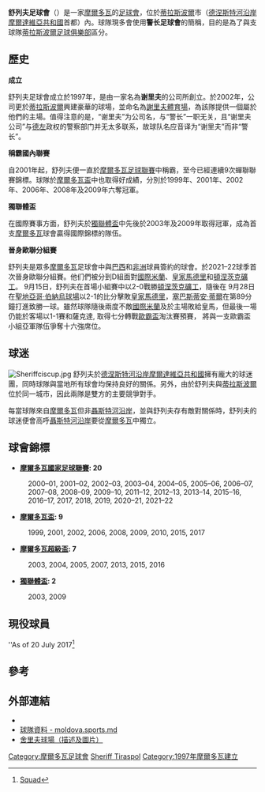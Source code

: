 {{noteta
|G1=uefa
|T=zh-hans:警长足球俱乐部;zh-cn:舍里夫足球俱乐部;zh-hk:舒列夫足球會;zh-tw:舍里夫足球俱樂部;
|1=zh-hans:警长足球俱乐部;zh-cn:舍里夫足球俱乐部;zh-hk:舒列夫足球會;zh-tw:舍里夫足球俱樂部;
|2=zh-hans:警长;zh-hk:舒列夫;zh-tw:舍里夫;
|3=zh-hans:蒂拉斯波尔;zh-hk:泰拉斯普爾;zh-tw:蒂拉斯波爾;
|4=zh-hans:足球俱乐部;zh-cn:足球俱乐部;zh-hk:足球會;zh-tw:足球俱樂部;
}}
{{Football club infobox
| clubname   = 舒列夫
| image      = [[File:FC_Sheriff.png|180px]]
| fullname   = Fotbal Club Sheriff<br /> 舒列夫足球會
| nickname   = 
| founded  = {{ubl|{{Start date and age|1997|df=yes}}<br/>以''FC Tiras Tiraspol''}}
| ground     = [[謝里夫體育場|謝里夫體育場]]<br /> [[蒂拉斯波爾|蒂拉斯波爾]]，[[摩爾多瓦|摩爾多瓦]]
| capacity = 12,746<ref>{{cite news|url=http://sheriff-sport.com/main-arena/| archive-url=https://ghostarchive.org/archive/20210929/http://sheriff-sport.com/main-arena/| archive-date=29 September 2021|title=Stadium capacity}}{{cbignore}}sheriff-sport.com</ref>
| chairman   = Victor Gusan
| manager    = Yuriy Vernydub
| league     = [[摩爾多瓦國家足球聯賽|摩爾多瓦國家足球聯賽]]
| season     = 2021–22
| position   = 摩爾甲，第 1 位
| pattern_la1 = _adidasregista20bw
| pattern_b1  = _adidasregista20bw
| pattern_ra1 = _adidasregista20bw
| pattern_sh1 = _adidaswhite
| pattern_so1 = _3_stripes_white
| leftarm1    = 000000
| body1       = 000000
| rightarm1   = 000000
| shorts1     = 000000
| socks1      = 000000
| pattern_la2 = _adidasregista20yw
| pattern_b2  = _adidasregista20yw
| pattern_ra2 = _adidasregista20yw
| pattern_sh2 = _adidaswhite
| pattern_so2 = _color_3_stripes_white
| leftarm2    = FFEE00
| body2       = FFEE00
| rightarm2   = FFEE00
| shorts2     = FFEE00
| socks2      = FFEE00
| website     = http://www.fc-sheriff.com/
}}

'''舒列夫足球會'''（{{lang-ru|'''ФК Шериф Тирасполь'''}}）是一家[[摩爾多瓦|摩爾多瓦]]的[[足球會|足球會]]，位於[[蒂拉斯波爾|蒂拉斯波爾]]市（[[德涅斯特河沿岸摩爾達維亞共和國|德涅斯特河沿岸摩爾達維亞共和國]]首都）內。球隊現多會使用'''警长足球會'''的簡稱，目的是為了與支球隊[[蒂拉斯波爾足球俱樂部|蒂拉斯波爾足球俱樂部]]區分。

== 歷史 ==
'''成立'''

舒列夫足球會成立於1997年，是由一家名為'''谢里夫'''的公司所創立。於2002年，公司更於[[蒂拉斯波爾|蒂拉斯波爾]]興建豪華的球場，並命名為[[謝里夫體育場|謝里夫體育場]]，為該隊提供一個屬於他們的主場。值得注意的是，“谢里夫”为公司名，与“警长”一职无关，且“谢里夫公司”与[[德左|德左]]政权的警察部门并无太多联系，故球队名应音译为“谢里夫”而非“警长”。

'''稱霸國內聯賽'''

自2001年起，舒列夫便一直於[[摩爾多瓦足球聯賽|摩爾多瓦足球聯賽]]中稱霸，至今已經連續9次蟬聯聯賽錦標。球隊於[[摩爾多瓦盃|摩爾多瓦盃]]中也取得好成績，分別於1999年、2001年、2002年、2006年、2008年及2009年六奪冠軍。

'''獨聯體盃'''

在國際賽事方面，舒列夫於[[獨聯體盃|獨聯體盃]]中先後於2003年及2009年取得冠軍，成為首支[[摩爾多瓦|摩爾多瓦]]球會贏得國際錦標的隊伍。

'''晉身歐聯分組賽'''

舒列夫是眾多[[摩爾多瓦|摩爾多瓦]]足球會中與[[巴西|巴西]]和[[非洲|非洲]]球員簽約的球會。於2021–22球季首次晉身歐聯分組賽。他们們被分到D組面對[[國際米蘭|國際米蘭]]、[[皇家馬德里|皇家馬德里]]和[[頓涅茨克礦工|頓涅茨克礦工]]。 9月15日，舒列夫在首場小組賽中以2-0戰勝[[頓涅茨克礦工|頓涅茨克礦工]]，隨後在 9月28日在[[聖地亞哥·伯納烏球場|聖地亞哥·伯納烏球場]]以2-1的比分擊敗[[皇家馬德里|皇家馬德里]]，[[塞巴斯蒂安·蒂爾|塞巴斯蒂安·蒂爾]]在第89分鐘打進致勝一球。雖然球隊隨後兩度不敵[[國際米蘭|國際米蘭]]及於主場敗給皇馬，但最後一場仍能於客場以1-1賽和薩克達, 取得七分轉戰[[歐霸盃|歐霸盃]]淘汰賽預賽， 將與一支歐霸盃小組亞軍隊伍爭奪十六強席位。

== 球迷 ==
[[File:Sheriffciscup.jpg|right]] 舒列夫於[[德涅斯特河沿岸摩爾達維亞共和國|德涅斯特河沿岸摩爾達維亞共和國]]擁有龐大的球迷團，同時球隊與當地所有球會均保持良好的關係。另外，由於舒列夫與[[蒂拉斯波尔足球俱乐部|蒂拉斯波爾]]位於同一城市，因此兩隊是雙方的主要競爭對手。 

每當球隊來自[[摩爾多瓦|摩爾多瓦]]但非[[聶斯特河沿岸|聶斯特河沿岸]]，並與舒列夫存有敵對關係時，舒列夫的球迷便會高呼[[聶斯特河沿岸|聶斯特河沿岸]]要從[[摩爾多瓦|摩爾多瓦]]中獨立。

==球會錦標==
* '''[[摩爾多瓦國家足球聯賽|摩爾多瓦國家足球聯賽]]: 20'''
: 2000–01, 2001–02, 2002–03, 2003–04, 2004–05, 2005–06, 2006–07, 2007–08, 2008–09, 2009–10, 2011–12, 2012–13, 2013–14, 2015–16, 2016–17, 2017, 2018, 2019, 2020–21, 2021–22

* '''[[摩爾多瓦盃|摩爾多瓦盃]]: 9'''
: 1999, 2001, 2002, 2006, 2008, 2009, 2010, 2015, 2017

* '''[[摩爾多瓦超級盃|摩爾多瓦超級盃]]: 7'''
: 2003, 2004, 2005, 2007, 2013, 2015, 2016

* '''[[獨聯體盃|獨聯體盃]]: 2'''
: 2003, 2009

== 現役球員 ==
''As of 20 July 2017<ref>[http://www.fc-sheriff.com/en/komanda/ Squad]</ref>
{{Fs start}}
{{Fs player|no=1 |nat=CRO|name=[[Zvonimir_Mikulić|Zvonimir Mikulić]]|pos=GK}}
{{Fs player|no=3 |nat=MDA|name=[[Ion_Jardan|Ion Jardan]]|pos=DF}}
{{Fs player|no=4 |nat=MDA|name=[[Petru_Racu|Petru Racu]]|pos=DF}}
{{Fs player|no=6 |nat=BRA|name=[[Victor_Oliveira|Victor Oliveira]]|pos=DF}}
{{Fs player|no=7 |nat=BRA|name=[[Joálisson|Joálisson]]|pos=MF}}
{{Fs player|no=8 |nat=CUW|name=[[Jeremy_de_Nooijer|Jeremy de Nooijer]]|pos=MF}}
{{Fs player|no=9 |nat=MNE|name=[[Stefan_Mugoša|Stefan Mugoša]]|pos=FW}}
{{Fs player|no=12|nat=MDA|name=Maxim Bardîș|pos=GK}}
{{Fs player|no=14|nat=BFA|name=[[Wilfried_Balima|Wilfried Balima]]|pos=DF}}
{{Fs player|no=15|nat=BRA|name=[[Cristiano_da_Silva_Leite|Cristiano da Silva]]|pos=DF}}
{{Fs player|no=17|nat=MDA|name=Vsevolod Nihaev|pos=MF}}
{{Fs player|no=18|nat=MDA|name=[[Gheorghe_Anton|Gheorghe Anton]]|pos=MF}}
{{Fs player|no=19|nat=MDA|name=Artiom Bilinschii|pos=MF}}
{{Fs player|no=20|nat=BFA|name=[[Cyrille_Bayala|Cyrille Bayala]]|pos=MF}}
{{Fs mid}}
{{Fs player|no=22|nat=MDA|name=Marin Căruntu|pos=FW}}
{{Fs player|no=23|nat=SVK|name=[[Dionatan_Teixeira|Dionatan Teixeira]]|pos=DF}}
{{Fs player|no=25|nat=MDA|name=[[Sergiu_Juric|Sergiu Juric]]|pos=GK}}
{{Fs player|no=26|nat=MDA||name=Ivan Voropai|pos=DF}}
{{Fs player|no=27|nat=MDA|name=Andrei Cobeț|pos=FW}}
{{Fs player|no=30|nat=CRO|name=[[Josip_Brezovec|Josip Brezovec]]|pos=MF}}
{{Fs player|no=32|nat=MDA|name=Evgheni Oancea|pos=MF}}
{{Fs player|no=33|nat=MDA|name=Mihail Caimacov|pos=MF}}
{{Fs player|no=37|nat=MDA|name=[[Vitalie_Bordian|Vitalie Bordian]]|pos=DF}}
{{Fs player|no=39|nat=BEL|name=[[Ziguy_Badibanga|Ziguy Badibanga]]|pos=FW}}
{{Fs player|no=55|nat=BIH|name=[[Mateo_Sušić|Mateo Sušić]]|pos=DF|other=''[[Captain_(association_football)|''captain'']]''}}
{{Fs player|no=90|nat=MDA|name=[[Veaceslav_Posmac|Veaceslav Posmac]]|pos=DF}}
{{Fs player|no=99|nat=MDA|name=[[Vitalie_Damașcan|Vitalie Damașcan]]|pos=FW}}
{{Fs end}}

== 參考 ==
<references/>

== 外部連結 ==
{{commons category|FC Sheriff Tiraspol}}
*{{Official website|http://www.fc-sheriff.com/eng/}}
* [http://moldova.sports.md/en/team/fc_sheriff/ 球隊資料 - moldova.sports.md]
* [http://www.pridnestrovie.net/sports.html 舍里夫球場（描述及圖片）]

[[Category:摩爾多瓦足球會|Category:摩爾多瓦足球會]]
[[Category:1997年建立的足球俱樂部|Sheriff Tiraspol]]
[[Category:1997年摩爾多瓦建立|Category:1997年摩爾多瓦建立]]